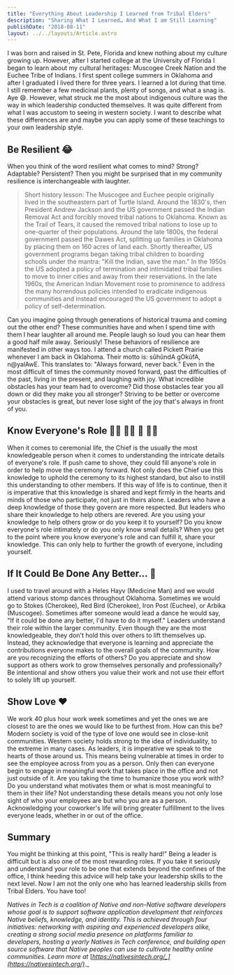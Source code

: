 ```yaml
---
title: "Everything About Leadership I Learned from Tribal Elders"
description: "Sharing What I Learned… And What I am Still Learning"
publishDate: "2018-08-11"
layout: ../../layouts/Article.astro
---
```


I was born and raised in St. Pete, Florida and knew nothing about my culture growing up. However, after I started college at the University of Florida I began to learn about my cultural heritages: Muscogee Creek Nation and the Euchee Tribe of Indians. I first spent college summers in Oklahoma and after I graduated I lived there for three years. I learned a lot during that time. I still remember a few medicinal plants, plenty of songs, and what a snag is. Aye 😄. However, what struck me the most about indigenous culture was the way in which leadership conducted themselves. It was quite different from what I was accustom to seeing in western society. I want to describe what these differences are and maybe you can apply some of these teachings to your own leadership style.

## Be Resilient 😂

When you think of the word resilient what comes to mind? Strong? Adaptable? Persistent? Then you might be surprised that in my community resilience is interchangeable with laughter.

> Short history lesson: The Muscogee and Euchee people originally lived in the southeastern part of Turtle Island. Around the 1830's, then President Andrew Jackson and the US government passed the Indian Removal Act and forcibly moved tribal nations to Oklahoma. Known as the Trail of Tears, it caused the removed tribal nations to lose up to one-quarter of their populations. Around the late 1800s, the federal government passed the Dawes Act, splitting up families in Oklahoma by placing them on 160 acres of land each. Shortly thereafter, US government programs began taking tribal children to boarding schools under the mantra: "Kill the Indian, save the man." In the 1950s the US adopted a policy of termination and intimidated tribal families to move to inner cities and away from their reservations. In the late 1960s, the American Indian Movement rose to prominence to address the many horrendous policies intended to eradicate indigenous communities and instead encouraged the US government to adopt a policy of self-determination.

Can you imagine going through generations of historical trauma and coming out the other end? These communities have and when I spend time with them I hear laughter all around me. People laugh so loud you can hear them a good half mile away. Seriously! These behaviors of resilience are manifested in other ways too. I attend a church called Pickett Prairie whenever I am back in Oklahoma. Their motto is: sûhûndA gOkûfA, n@yalAwE. This translates to: "Always forward, never back." Even in the most difficult of times the community moved forward, past the difficulties of the past, living in the present, and laughing with joy. What incredible obstacles has your team had to overcome? Did those obstacles tear you all down or did they make you all stronger? Striving to be better or overcome your obstacles is great, but never lose sight of the joy that's always in front of you.

## Know Everyone's Role 👩‍💻 👨‍🏫 👸 👨‍💼

When it comes to ceremonial life, the Chief is the usually the most knowledgeable person when it comes to understanding the intricate details of everyone's role. If push came to shove, they could fill anyone's role in order to help move the ceremony forward. Not only does the Chief use this knowledge to uphold the ceremony to its highest standard, but also to instill this understanding to other members. If this way of life is to continue, then it is imperative that this knowledge is shared and kept firmly in the hearts and minds of those who participate, not just in theirs alone. Leaders who have a deep knowledge of those they govern are more respected. But leaders who share their knowledge to help others are revered. Are you using your knowledge to help others grow or do you keep it to yourself? Do you know everyone's role intimately or do you only know small details? When you get to the point where you know everyone's role and can fulfill it, share your knowledge. This can only help to further the growth of everyone, including yourself.

## If It Could Be Done Any Better… 🎯

I used to travel around with a Heles Hayv (Medicine Man) and we would attend various stomp dances throughout Oklahoma. Sometimes we would go to Stokes (Cherokee), Red Bird (Cherokee), Iron Post (Euchee), or Arbika (Muscogee). Sometimes after someone would lead a dance he would say, "If it could be done any better, I'd have to do it myself." Leaders understand their role within the larger community. Even though they are the most knowledgeable, they don't hold this over others to lift themselves up. Instead, they acknowledge that everyone is learning and appreciate the contributions everyone makes to the overall goals of the community. How are you recognizing the efforts of others? Do you appreciate and show support as others work to grow themselves personally and professionally? Be intentional and show others you value their work and not use their effort to solely lift up yourself.

## Show Love ❤️

We work 40 plus hour work week sometimes and yet the ones we are closest to are the ones we would like to be furthest from. How can this be? Modern society is void of the type of love one would see in close-knit communities. Western society holds strong to the idea of individuality, to the extreme in many cases. As leaders, it is imperative we speak to the hearts of those around us. This means being vulnerable at times in order to see the employee across from you as a person. Only then can everyone begin to engage in meaningful work that takes place in the office and not just outside of it. Are you taking the time to humanize those you work with? Do you understand what motivates them or what is most meaningful to them in their life? Not understanding these details means you not only lose sight of who your employees are but who you are as a person. Acknowledging your coworker's life will bring greater fulfillment to the lives everyone leads, whether in or out of the office.

## Summary

You might be thinking at this point, "This is really hard!" Being a leader is difficult but is also one of the most rewarding roles. If you take it seriously and understand your role to be one that extends beyond the confines of the office, I think heeding this advice will help take your leadership skills to the next level. Now I am not the only one who has learned leadership skills from Tribal Elders. You have too!

_Natives in Tech is a coalition of Native and non-Native software developers whose goal is to support software application development that reinforces Native beliefs, knowledge, and identity. This is achieved through four initiatives: networking with aspiring and experienced developers alike, creating a strong social media presence on platforms familiar to developers, hosting a yearly Natives in Tech conference, and building open source software that Native peoples can use to cultivate healthy online communities. Learn more at_ [_https://nativesintech.org/_](https://nativesintech.org/)_._
